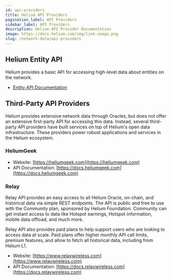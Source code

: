 ```yaml
---
id: api-providers
title: Helium API Providers
pagination_label: API Providers
sidebar_label: API Providers
description: Helium API Provider Documentation
image: https://docs.helium.com/img/link-image.png
slug: /network-data/api-providers
---
```


## Helium Entity API

Helium provides a basic API for accessing high-level data about entities on the network.

- [Entity API Documentation](network-data/hotspot-api)

## Third-Party API Providers

Helium provides extensive network data through Oracles, but does not offer an extensive first-party
API for accessing this data. Instead, several third-party API providers have built services on top
of Helium's open data infrastructure. These providers power robust applications and services in the
Helium ecosystem.

### HeliumGeek

- Website: [https://heliumgeek.com](https://heliumgeek.com)
- API Documentation: [https://docs.heliumgeek.com](https://docs.heliumgeek.com)

### Relay

Relay API provides an easy access to all Helium Oracle, on-chain, and historical data via simple
REST endpoints. The API is public and free to use with the Community plan, sponsored by Helium
Foundation. Community can get instant access to data like Hotspot earnings, Hotspot information,
mobile data offload, and much more.

Relay API also provides paid plans to help support users who are looking to access data at scale.
Paid plans offer higher monthly API call limits, premium features, and allow to fetch all historical
data, including from Helium L1.

- Website: [https://www.relaywireless.com](https://www.relaywireless.com)
- API Documentation: [https://docs.relaywireless.com](https://docs.relaywireless.com)
